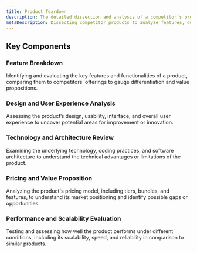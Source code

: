 ```yaml
---
title: Product Teardown
description: The detailed dissection and analysis of a competitor’s product—examining its features, design, user experience, technology stack, and functionality to understand its strengths, weaknesses, and areas for improvement.
metaDescription: Dissecting competitor products to analyze features, design, technology, and user experience for strengths and weaknesses.
---
```


## Key Components

### Feature Breakdown  
Identifying and evaluating the key features and functionalities of a product, comparing them to competitors’ offerings to gauge differentiation and value propositions.

### Design and User Experience Analysis  
Assessing the product’s design, usability, interface, and overall user experience to uncover potential areas for improvement or innovation.

### Technology and Architecture Review  
Examining the underlying technology, coding practices, and software architecture to understand the technical advantages or limitations of the product.

### Pricing and Value Proposition  
Analyzing the product's pricing model, including tiers, bundles, and features, to understand its market positioning and identify possible gaps or opportunities.

### Performance and Scalability Evaluation  
Testing and assessing how well the product performs under different conditions, including its scalability, speed, and reliability in comparison to similar products.
